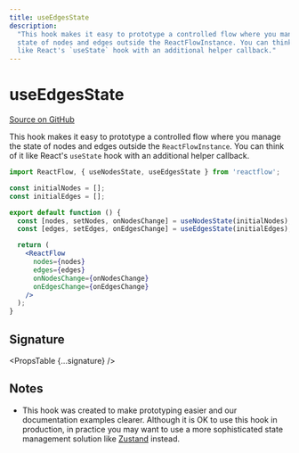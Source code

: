 ```yaml
---
title: useEdgesState
description:
  "This hook makes it easy to prototype a controlled flow where you manage the
  state of nodes and edges outside the ReactFlowInstance. You can think of it
  like React's `useState` hook with an additional helper callback."
---
```



# useEdgesState

[Source on GitHub](https://github.com/xyflow/xyflow/blob/v11/packages/core/src/hooks/useNodesEdgesState.ts/#L36)

This hook makes it easy to prototype a controlled flow where you manage the
state of nodes and edges outside the `ReactFlowInstance`. You can think of it
like React's `useState` hook with an additional helper callback.

```jsx
import ReactFlow, { useNodesState, useEdgesState } from 'reactflow';

const initialNodes = [];
const initialEdges = [];

export default function () {
  const [nodes, setNodes, onNodesChange] = useNodesState(initialNodes);
  const [edges, setEdges, onEdgesChange] = useEdgesState(initialEdges);

  return (
    <ReactFlow
      nodes={nodes}
      edges={edges}
      onNodesChange={onNodesChange}
      onEdgesChange={onEdgesChange}
    />
  );
}
```

## Signature

<PropsTable {...signature} />

## Notes

- This hook was created to make prototyping easier and our documentation
  examples clearer. Although it is OK to use this hook in production, in
  practice you may want to use a more sophisticated state management solution
  like [Zustand](https://reactflow.dev/docs/guides/state-management/) instead.
